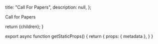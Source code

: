 
  title: "Call For Papers",
  description: null,
};

Call for Papers

  return <MdxLayout metadata={metadata}>{children}</MdxLayout>;
}

export async function getStaticProps() {
  return {
    props: {
      metadata
    },
  }
}